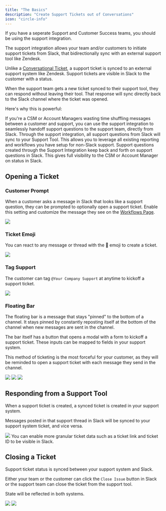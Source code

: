 ```yaml
---
title: "The Basics"
description: "Create Support Tickets out of Conversations"
icon: "circle-info"
---
```


<Tip>
  If you have a seperate Support and Customer Success teams, you should be using
  the support integration.
</Tip>

The support integration allows your team and/or customers to initiate support
tickets from Slack, that bidirectionally sync with an external support tool like
Zendesk.

Unlike a [Conversational Ticket](/ticketing/overview), a support ticket is
synced to an external support system like Zendesk. Support tickets are visible
in Slack to the customer with a status.

When the support team gets a new ticket synced to their support tool, they can
respond without leaving their tool. That response will sync directly back to the
Slack channel where the ticket was opened.

Here's why this is powerful:

<CardGroup cols={1}>
  <Card
    title="Handoff Questions to the Support Team"
    icon="hand-sparkles"
    color="#0285c7"
  >
    If you're a CSM or Account Managers wasting time shuffling messages between
    a customer and support, you can use the support integration to seamlessly
    handoff support questions to the support team, directly from Slack.
  </Card>
  <Card
    title="Consoolidate Metrics in your Support System"
    icon="magnifying-glass-chart"
    color="#ea5a0c"
  >
    Through the support integration, all support questions from Slack will sync
    to your Support Tool. This allows you to leverage all existing reporting and
    workflows you have setup for non-Slack support.
  </Card>
  <Card title="Allow Customers to stay in Slack" icon="hashtag">
    Support questions created through the Support Integration keep back and
    forth on support questions in Slack. This gives full visibility to the CSM
    or Account Manager on status in Slack.
  </Card>
</CardGroup>

## Opening a Ticket

### Customer Prompt

When a customer asks a message in Slack that looks like a support question, they
can be prompted to optionally open a support ticket. Enable this setting and
customize the message they see on the
[Workflows Page](https://app.usepylon.com/workflows).

<Frame>
  <img src="/images/help-prompt.png" />
</Frame>

### Ticket Emoji

You can react to any message or thread with the 🎫 emoji to create a ticket.

<Frame>
  <img src="/images/ticket-react.png" />
</Frame>

### Tag Support

The customer can tag `@Your Company Support` at anytime to kickoff a support
ticket.

<Frame>
  <img src="/images/tag-support.png" />
</Frame>

### Floating Bar

The floating bar is a message that stays "pinned" to the bottom of a channel. It
stays pinned by constantly reposting itself at the bottom of the channel when
new messages are sent in the channel.

The bar itself has a button that opens a modal with a form to kickoff a support
ticket. These inputs can be mapped to fields in your support system.

This method of ticketing is the most forceful for your customer, as they will be
reminded to open a support ticket with each message they send in the channel.

<Frame>
  <img src="/images/floating-bar.png" />
</Frame>

<Frame>
  <img src="/images/floating-bar-modal.png" />
</Frame>

<Frame>
  <img src="/images/floating-bar-submitted.png" />
</Frame>

## Responding from a Support Tool

When a support ticket is created, a synced ticket is created in your support
system.

Messages posted in that support thread in Slack will be synced to your support
system ticket, and vice versa.

<Frame caption="Example of a conversation between someone in Intercom and a customer in Slack">
  <img src="/images/bidirectional-sync.png" />
</Frame>

<Tip>
  You can enable more granular ticket data such as a ticket link and ticket ID
  to be visible in Slack.
</Tip>

## Closing a Ticket

Support ticket status is synced between your support system and Slack.

Either your team or the customer can click the `Close Issue` button in Slack or
the support team can close the ticket from the support tool.

State will be reflected in both systems.

<Frame>
  <img src="/images/close-ticket-open.png" />
</Frame>

<Frame caption="What a closed support ticket looks like in Slack.">
  <img src="/images/close-ticket-closed.png" />
</Frame>
